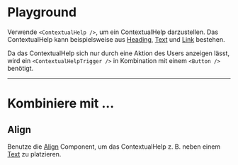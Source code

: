 # Playground
Verwende `<ContextualHelp />`, um ein ContextualHelp darzustellen. Das ContextualHelp kann beispielsweise aus [Heading](/03-components/content/heading), [Text](/03-components/content/text) und [Link](/03-components/navigation/link) bestehen.

Da das ContextualHelp sich nur durch eine Aktion des Users anzeigen lässt, wird ein `<ContextualHelpTrigger />` in Kombination mit einem `<Button />` benötigt.

<LiveCodeEditor />

---

# Kombiniere mit ...

## Align

Benutze die [Align](/03-components/structure/align) Component, um das ContextualHelp z. B. 
neben einem [Text](/03-components/content/text) zu platzieren.

<LiveCodeEditor example="align" editorCollapsed />
